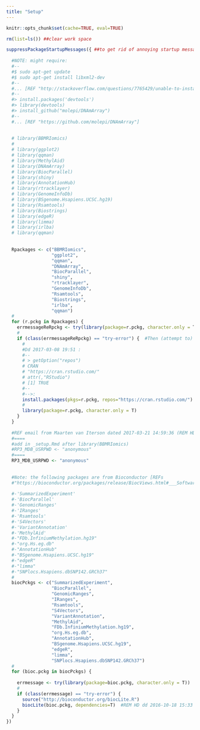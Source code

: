 ```yaml
---
title: "Setup"
---
```


```r
knitr::opts_chunk$set(cache=TRUE, eval=TRUE)

rm(list=ls()) ##clear work space

suppressPackageStartupMessages({ ##to get rid of annoying startup messages (like ours ;)!)
  
  #NOTE: might require:
  #--
  #$ sudo apt-get update
  #$ sudo apt-get install libxml2-dev
  #--
  #... [REF "http://stackoverflow.com/questions/7765429/unable-to-install-r-package-in-ubuntu-11-04"], and:
  #--
  #> install.packages('devtools')
  #> library(devtools)
  #> install_github("molepi/DNAmArray")
  #--
  #... [REF "https://github.com/molepi/DNAmArray"]
  
  
  # library(BBMRIomics)
  # 
  # library(ggplot2)
  # library(qqman)
  # library(MethylAid)
  # library(DNAmArray)
  # library(BiocParallel)
  # library(shiny)
  # library(AnnotationHub)
  # library(rtracklayer)
  # library(GenomeInfoDb)
  # library(BSgenome.Hsapiens.UCSC.hg19)
  # library(Rsamtools)
  # library(Biostrings)
  # library(edgeR)
  # library(limma)
  # library(irlba)
  # library(qqman)
  
  
  Rpackages <- c("BBMRIomics",
                 "ggplot2",
                 "qqman",
                 "DNAmArray",
                 "BiocParallel",
                 "shiny",
                 "rtracklayer",
                 "GenomeInfoDb",
                 "Rsamtools",
                 "Biostrings",
                 "irlba",
                 "qqman")
  #
  for (r.pckg in Rpackages) {  
    errmessageReRpckg <- try(library(package=r.pckg, character.only = T))
    #
    if (class(errmessageReRpckg) == "try-error") {  #Then (attempt to) install current 'r.pckg' after all
      #
      #Dd 2017-03-08 19:51 :
      #--
      # > getOption("repos")
      # CRAN 
      # "https://cran.rstudio.com/" 
      # attr(,"RStudio")
      # [1] TRUE    
      #--
      #-->:
      install.packages(pkgs=r.pckg, repos="https://cran.rstudio.com/")  #... though "repos='https://cran.rstudio.com/src/contrib'" *might* be preferred??? ('still' HD dd 2017-03-08 19:56)
      #
      library(package=r.pckg, character.only = T)
    }
  }
  
  #REF email from Maarten van Iterson dated 2017-03-21 14:59:36 (REM HD dd 2017-03-21 16:16 : This is for the purpose of running "$ make render" from the Ubuntu command prompt on in "/virdir/Scratch/~" 'the BIOS VM' [REF "http://bios-vm.bbmrirp3-lumc.surf-hosted.nl/BBMRIomics/contribute.html"]):
  #====
  #add in _setup.Rmd after library(BBMRIomics)
  #RP3_MDB_USRPWD <- "anonymous"
  #====
  RP3_MDB_USRPWD <- "anonymous"
  
  
  #Note: the following packages are from Bioconductor [REFs
  #"https://bioconductor.org/packages/release/BiocViews.html#___Software" and "https://bioconductor.org/packages/release/BiocViews.html#___AnnotationData"]:
  
  #-'SummarizedExperiment'
  #-'BiocParallel'
  #-'GenomicRanges'
  #-'IRanges'
  #-'Rsamtools'
  #-'S4Vectors'
  #-'VariantAnnotation'
  #-'MethylAid'
  #-"FDb.InfiniumMethylation.hg19"
  #-"org.Hs.eg.db"
  #-"AnnotationHub"
  #-"BSgenome.Hsapiens.UCSC.hg19"
  #-"edgeR"
  #-"limma"
  #-"SNPlocs.Hsapiens.dbSNP142.GRCh37"
  #
  biocPckgs <- c("SummarizedExperiment",
                 "BiocParallel",
                 "GenomicRanges",
                 "IRanges",
                 "Rsamtools",
                 "S4Vectors",
                 "VariantAnnotation",
                 "MethylAid",
                 "FDb.InfiniumMethylation.hg19",
                 "org.Hs.eg.db",
                 "AnnotationHub",
                 "BSgenome.Hsapiens.UCSC.hg19",
                 "edgeR",
                 "limma",
                 "SNPlocs.Hsapiens.dbSNP142.GRCh37")
  #
  for (bioc.pckg in biocPckgs) {
    
    errmessage <- try(library(package=bioc.pckg, character.only = T))
    #
    if (class(errmessage) == "try-error") {
      source("http://bioconductor.org/biocLite.R")
      biocLite(bioc.pckg, dependencies=T)  #REM HD dd 2016-10-18 15:33 : specification of "dependencies=T" appears to resolve otherwise occurring error when 'S4Vectors' package is not installed.
    }
  }
})

```


<!-- #END OF FILE. -->
